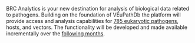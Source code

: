 BRC Analytics is your new destination for analysis of biological
data related to pathogens. Building on the foundation of VEuPathDb
the platform will provide access and analysis capabilities for
[785 eukaryotic pathogens](/data/organisms), hosts, and vectors. The functionality will
be developed and made available incrementally over the [following months](/roadmap).

